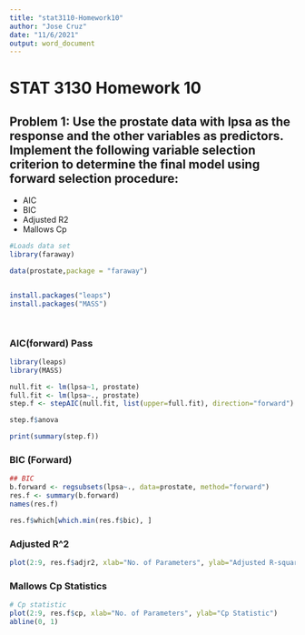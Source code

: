 ```yaml
---
title: "stat3110-Homework10"
author: "Jose Cruz"
date: "11/6/2021"
output: word_document
---
```



# STAT 3130 Homework 10 

## Problem 1: Use the prostate data with lpsa as the response and the other variables as predictors. Implement the following variable selection criterion to determine the final model using forward selection procedure:

- AIC
- BIC
- Adjusted R2
- Mallows Cp


```r

#Loads data set
library(faraway)

data(prostate,package = "faraway")


install.packages("leaps")
install.packages("MASS")




```



### AIC(forward) Pass
```r
library(leaps)
library(MASS)

null.fit <- lm(lpsa~1, prostate)
full.fit <- lm(lpsa~., prostate)
step.f <- stepAIC(null.fit, list(upper=full.fit), direction="forward")


```
```r
step.f$anova
```
```r
print(summary(step.f))
```
### BIC (Forward)

```r
## BIC
b.forward <- regsubsets(lpsa~., data=prostate, method="forward")
res.f <- summary(b.forward)
names(res.f)
```


```r
res.f$which[which.min(res.f$bic), ]
```
### Adjusted R^2
```r

plot(2:9, res.f$adjr2, xlab="No. of Parameters", ylab="Adjusted R-square")
```

###  Mallows Cp Statistics

```r
# Cp statistic
plot(2:9, res.f$cp, xlab="No. of Parameters", ylab="Cp Statistic")
abline(0, 1)


```

